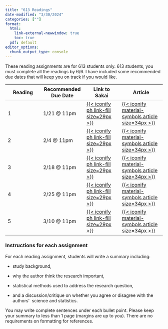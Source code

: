 ```yaml
---
title: "613 Readings"
date-modified: "3/30/2024"
categories: [""]
format: 
  html:
    link-external-newwindow: true
    toc: true
  pdf: default
editor_options: 
  chunk_output_type: console
---
```


These reading assignments are for 613 students only. 613 students, you must complete all the readings by 6/6. I have included some recommended due dates that will keep you on track if you would like.

| Reading | Recommended Due Date | Link to Sakai                                                                                                                                                                 | Article                                                                                                                                                                                                                                                                                                                                                                                                                                                                                                                                                               |
|-----------------|--------------------|-----------------|--------------------|
| 1       | 1/21 \@ 11pm         | [[{{< iconify ph link-fill size=29px >}}](https://sakai.ohsu.edu/portal/site/BSTA-512-1-AB-W24/tool/961ec5ef-d7f9-4518-be16-25f7af3d6be4?panel=Main)]{style="color:#f8f5f0;"} | [{{< iconify material-symbols article size=34px >}}](https://ohsuitg-my.sharepoint.com/personal/wakim_ohsu_edu/_layouts/15/onedrive.aspx?FolderCTID=0x012000313CF7F10467BC479DC8A23F258AB10C&id=%2Fpersonal%2Fwakim%5Fohsu%5Fedu%2FDocuments%2FTeaching%2FClasses%2FW2024%5FBSTA%5F512%5F612%2FStudent%5Ffiles%2FReadings%5F612%2Freading1b%2Epdf&parent=%2Fpersonal%2Fwakim%5Fohsu%5Fedu%2FDocuments%2FTeaching%2FClasses%2FW2024%5FBSTA%5F512%5F612%2FStudent%5Ffiles%2FReadings%5F612)                                                                             |
| 2       | 2/4 \@ 11pm          | [[{{< iconify ph link-fill size=29px >}}](https://sakai.ohsu.edu/portal/site/BSTA-512-1-AB-W24/tool/961ec5ef-d7f9-4518-be16-25f7af3d6be4?panel=Main)]{style="color:#f8f5f0;"} | [{{< iconify material-symbols article size=34px >}}](https://ohsuitg-my.sharepoint.com/personal/wakim_ohsu_edu/_layouts/15/onedrive.aspx?FolderCTID=0x012000313CF7F10467BC479DC8A23F258AB10C&id=%2Fpersonal%2Fwakim%5Fohsu%5Fedu%2FDocuments%2FTeaching%2FClasses%2FW2024%5FBSTA%5F512%5F612%2FStudent%5Ffiles%2FReadings%5F612%2Freading2b%2Epdf&parent=%2Fpersonal%2Fwakim%5Fohsu%5Fedu%2FDocuments%2FTeaching%2FClasses%2FW2024%5FBSTA%5F512%5F612%2FStudent%5Ffiles%2FReadings%5F612)                                                                             |
| 3       | 2/18 \@ 11pm         | [[{{< iconify ph link-fill size=29px >}}](https://sakai.ohsu.edu/portal/site/BSTA-512-1-AB-W24/tool/961ec5ef-d7f9-4518-be16-25f7af3d6be4?panel=Main)]{style="color:#f8f5f0;"} | [{{< iconify material-symbols article size=34px >}}](https://ohsuitg-my.sharepoint.com/personal/wakim_ohsu_edu/_layouts/15/onedrive.aspx?FolderCTID=0x012000313CF7F10467BC479DC8A23F258AB10C&id=%2Fpersonal%2Fwakim%5Fohsu%5Fedu%2FDocuments%2FTeaching%2FClasses%2FW2024%5FBSTA%5F512%5F612%2FStudent%5Ffiles%2FReadings%5F612%2Freading3%2E2%2Epdf&parent=%2Fpersonal%2Fwakim%5Fohsu%5Fedu%2FDocuments%2FTeaching%2FClasses%2FW2024%5FBSTA%5F512%5F612%2FStudent%5Ffiles%2FReadings%5F612)                                                                          |
| 4       | 2/25 \@ 11pm         | [[{{< iconify ph link-fill size=29px >}}](https://sakai.ohsu.edu/portal/site/BSTA-512-1-AB-W24/tool/961ec5ef-d7f9-4518-be16-25f7af3d6be4?panel=Main)]{style="color:#f8f5f0;"} | [{{< iconify material-symbols article size=34px >}}](https://ohsuitg-my.sharepoint.com/personal/wakim_ohsu_edu/_layouts/15/onedrive.aspx?FolderCTID=0x012000313CF7F10467BC479DC8A23F258AB10C&id=%2Fpersonal%2Fwakim%5Fohsu%5Fedu%2FDocuments%2FTeaching%2FClasses%2FW2024%5FBSTA%5F512%5F612%2FStudent%5Ffiles%2FReadings%5F612%2FNeighborhood%20Context%20and%20Youth%20Cardiovascular%20Health%20Behaviors%2Dreading4%2Epdf&parent=%2Fpersonal%2Fwakim%5Fohsu%5Fedu%2FDocuments%2FTeaching%2FClasses%2FW2024%5FBSTA%5F512%5F612%2FStudent%5Ffiles%2FReadings%5F612) |
| 5       | 3/10 \@ 11pm         | [[{{< iconify ph link-fill size=29px >}}](https://sakai.ohsu.edu/portal/site/BSTA-512-1-AB-W24/tool/961ec5ef-d7f9-4518-be16-25f7af3d6be4?panel=Main)]{style="color:#f8f5f0;"} | [{{< iconify material-symbols article size=34px >}}](https://ohsuitg-my.sharepoint.com/personal/wakim_ohsu_edu/_layouts/15/onedrive.aspx?FolderCTID=0x012000313CF7F10467BC479DC8A23F258AB10C&id=%2Fpersonal%2Fwakim%5Fohsu%5Fedu%2FDocuments%2FTeaching%2FClasses%2FW2024%5FBSTA%5F512%5F612%2FStudent%5Ffiles%2FReadings%5F612%2FChanges%20in%20Sugar%2DSweetened%2Dreading5%2Epdf&parent=%2Fpersonal%2Fwakim%5Fohsu%5Fedu%2FDocuments%2FTeaching%2FClasses%2FW2024%5FBSTA%5F512%5F612%2FStudent%5Ffiles%2FReadings%5F612)                                           |

### Instructions for each assignment

For each reading assignment, students will write a summary including:

-   study background,

-   why the author think the research important,

-   statistical methods used to address the research question,

-   and a discussion/critique on whether you agree or disagree with the authors'  science and statistics.

You may write complete sentences under each bullet point. Please keep your summary to less than 1 page (margins are up to you). There are no requirements on formatting for references. 
